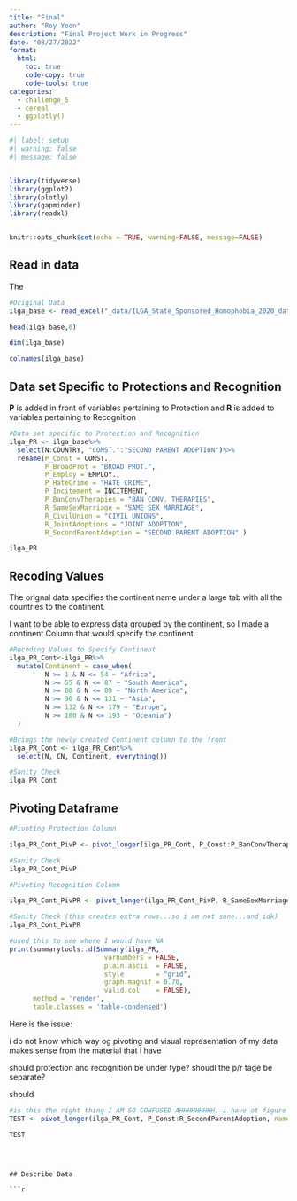 ```yaml
---
title: "Final"
author: "Roy Yoon"
description: "Final Project Work in Progress"
date: "08/27/2022"
format:
  html:
    toc: true
    code-copy: true
    code-tools: true
categories:
  - challenge_5
  - cereal
  - ggplotly()
---
```


```r
#| label: setup
#| warning: false
#| message: false


library(tidyverse)
library(ggplot2)
library(plotly)
library(gapminder)
library(readxl)


knitr::opts_chunk$set(echo = TRUE, warning=FALSE, message=FALSE)
```

## Read in data

The 

```r

#Original Data
ilga_base <- read_excel("_data/ILGA_State_Sponsored_Homophobia_2020_dataset.xlsx", skip = 1)

head(ilga_base,6)

dim(ilga_base)

colnames(ilga_base)
```

## Data set Specific to Protections and Recognition

**P** is added in front of variables pertaining to Protection and **R** is added to variables pertaining to Recognition

```r

#Data set specific to Protection and Recognition
ilga_PR <- ilga_base%>%
  select(N:COUNTRY, "CONST.":"SECOND PARENT ADOPTION")%>%
  rename(P_Const = CONST.,
         P_BroadProt = "BROAD PROT.",
         P_Employ = EMPLOY.,
         P_HateCrime = "HATE CRIME",
         P_Incitement = INCITEMENT,
         P_BanConvTherapies = "BAN CONV. THERAPIES",
         R_SameSexMarriage = "SAME SEX MARRIAGE",
         R_CivilUnion = "CIVIL UNIONS",
         R_JointAdoptions = "JOINT ADOPTION",
         R_SecondParentAdoption = "SECOND PARENT ADOPTION" )

ilga_PR


```
## Recoding Values 

The orignal data specifies the continent name under a large tab with all the countries to the continent.

I want to be able to express data grouped by the continent, so I made a continent Column that would specify the continent.
```r

#Recoding Values to Specify Continent
ilga_PR_Cont<-ilga_PR%>%
  mutate(Continent = case_when(
         N >= 1 & N <= 54 ~ "Africa",
         N >= 55 & N <= 87 ~ "South America",
         N >= 88 & N <= 89 ~ "North America",
         N >= 90 & N <= 131 ~ "Asia",
         N >= 132 & N <= 179 ~ "Europe",
         N >= 180 & N <= 193 ~ "Oceania")
  )

#Brings the newly created Continent column to the front 
ilga_PR_Cont <- ilga_PR_Cont%>%
  select(N, CN, Continent, everything())

#Sanity Check
ilga_PR_Cont

```

## Pivoting Dataframe 
```r

#Pivoting Protection Column

ilga_PR_Cont_PivP <- pivot_longer(ilga_PR_Cont, P_Const:P_BanConvTherapies, names_to = "Protection", values_to = "Protection_Value")

#Sanity Check
ilga_PR_Cont_PivP

#Pivoting Recognition Column

ilga_PR_Cont_PivPR <- pivot_longer(ilga_PR_Cont_PivP, R_SameSexMarriage:R_SecondParentAdoption, names_to = "Recognition", values_to = "Recognition_Value")

#Sanity Check (this creates extra rows...so i am not sane...and idk)
ilga_PR_Cont_PivPR
```

```r

#used this to see where I would have NA
print(summarytools::dfSummary(ilga_PR,
                        varnumbers = FALSE,
                        plain.ascii  = FALSE, 
                        style        = "grid", 
                        graph.magnif = 0.70, 
                        valid.col    = FALSE),
      method = 'render',
      table.classes = 'table-condensed')

```
Here is the issue:

i do not know which way og pivoting and visual representation of my data makes sense from the material that i have

should protection and recognition be under type?
shoudl the p/r tage be separate?

should 
```r

#is this the right thing I AM SO CONFUSED AHHHHHHHHH; i have ot figure out which visulization works..or even if i undertsand pivoting 
TEST <- pivot_longer(ilga_PR_Cont, P_Const:R_SecondParentAdoption, names_to = "Type", values_to = "Yes/No/Limited")

TEST



```

```r


```

```

## Describe Data

```r


```
